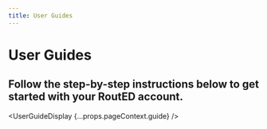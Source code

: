 ```yaml
---
title: User Guides
---
```




# User Guides

## Follow the step-by-step instructions below to get started with your RoutED account.


<UserGuideDisplay
	{...props.pageContext.guide}
/>
